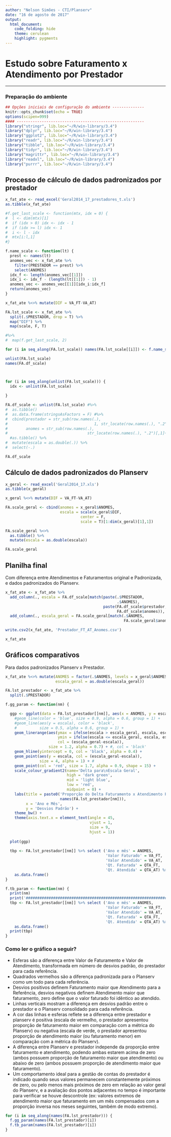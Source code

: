 ```yaml
---
author: "Nelson Simões - CTI/Planserv"
date: "16 de agosto de 2017"
output:
  html_document:
    code_folding: hide
    theme: cerulean
    highlight: pygments
---
```


# Estudo sobre Faturamento x Atendimento por Prestador

---

### Preparação do ambiente
```r
## Opções iniciais de configuração do ambiente --------------
knitr::opts_chunk$set(echo = TRUE)
options(scipen=999)
#### --------------------------------------------------------
library("stringr", lib.loc="~/R/win-library/3.4")
library("dplyr", lib.loc="~/R/win-library/3.4")
library("ggplot2", lib.loc="~/R/win-library/3.4")
library("readr", lib.loc="~/R/win-library/3.4")
library("tibble", lib.loc="~/R/win-library/3.4")
library("tidyr", lib.loc="~/R/win-library/3.4")
library("magrittr", lib.loc="~/R/win-library/3.4")
library("readxl", lib.loc="~/R/win-library/3.4")
library("purrr", lib.loc="~/R/win-library/3.4")
```

## Processo de cálculo de dados padronizados por prestador
```r
x_fat_ate <- read_excel('Geral2014_17_prestadores_t.xls')
as.tibble(x_fat_ate)

#f.get_last_scale <- function(mtx, idx = 0) {
#  l <- dim(mtx)[1]
#  if (idx > 0) idx <- idx - 1
#  if (idx >= l) idx <- 1
#  i <- l - idx
#  mtx[i:l,1]
#}

f.name_scale <- function(lt) {
  prest <- names(lt)
  anomes_vec <- x_fat_ate %>% 
    filter(PRESTADOR == prest) %>% 
    select(ANOMES)
  idx_f <- length(anomes_vec[[1]])
  idx_i <- idx_f - (length(lt[[1]]) - 1)
  anomes_vec <- anomes_vec[[1]][idx_i:idx_f]
  return(anomes_vec)
}

x_fat_ate %<>% mutate(DIF = VA_FT-VA_AT)

FA.lst_scale <- x_fat_ate %>%
  split(.$PRESTADOR, drop = T) %>%
  map("DIF") %>%
  map(scale, F, T)

#%>% 
#  map(f.get_last_scale, 2)

for (i in seq_along(FA.lst_scale)) names(FA.lst_scale[[i]]) <- f.name_scale(FA.lst_scale[i])

unlist(FA.lst_scale)
names(FA.df_scale)



for (i in seq_along(unlist(FA.lst_scale))) {
  idx <- unlist(FA.lst_scale)
  
}

FA.df_scale <- unlist(FA.lst_scale) #%>% 
#  as.tibble()
#  as.data.frame(stringsAsFactors = F) #%>% 
#  cbind(prestador = str_sub(row.names(.), 
#                                      1, str_locate(row.names(.), ".2")[,1]-1),
#        anomes = str_sub(row.names(.), 
#                                   str_locate(row.names(.), ".2")[,1]+1)) %>%
  #as.tibble() %>% 
#  mutate(escala = as.double(.)) %>% 
#  select(-.)

FA.df_scale
```


## Cálculo de dados padronizados do Planserv
```r
x_geral <- read_excel('Geral2014_17.xls')
as.tibble(x_geral)

x_geral %<>% mutate(DIF = VA_FT-VA_AT)

FA.scale_geral <- cbind(anomes = x_geral$ANOMES, 
                        escala = scale(x_geral$DIF, 
                                 center = F, 
                                 scale = T)[1:dim(x_geral)[1],1])

FA.scale_geral %<>% 
  as.tibble() %>% 
  mutate(escala = as.double(escala))

FA.scale_geral
```

## Planilha final

Com diferença entre Atendimentos e Faturamentos original e Padronizada, e dados padronizados do Planserv.
```r
x_fat_ate <- x_fat_ate %>%
  add_column(., escala = FA.df_scale[match(paste(.$PRESTADOR,
                                                 .$ANOMES),
                                           paste(FA.df_scale$prestador, 
                                                 FA.df_scale$anomes)), 3][[1]]) %>%
  add_column(., escala_geral = FA.scale_geral[match(.$ANOMES, 
                                                    FA.scale_geral$anomes), 2][[1]])

write.csv2(x_fat_ate, 'Prestador_FT_AT_Anomes.csv')

x_fat_ate
```

## Gráficos comparativos 

Para dados padronizados Planserv x Prestador.
```r
x_fat_ate %<>% mutate(ANOMES = factor(.$ANOMES, levels = x_geral$ANOMES),
                      escala_geral = as.double(escala_geral))

FA.lst_prestador <- x_fat_ate %>% 
  split(.$PRESTADOR)

f.gg_param <- function(nm) {

  ggp <- ggplot(data = FA.lst_prestador[[nm]], aes(x = ANOMES, y = escala_geral)) +
    #geom_line(color = 'blue', size = 0.9, alpha = 0.6, group = 1) +
    #geom_line(aes(y = escala), color = 'black', 
    #          size = 0.5, alpha = 0.6, group = 1) +
    geom_linerange(aes(ymax = ifelse(escala > escala_geral, escala, escala_geral),
                       ymin = ifelse(escala <= escala_geral, escala, escala_geral),
                       col = (escala_geral-escala)),
                   size = 1.2, alpha = 0.7) + #, col = 'black'
    geom_hline(yintercept = 0, col = 'black', alpha = 0.4) + 
    geom_point(aes(y = escala, col = (escala_geral-escala)), 
               size = 4, alpha = 1) + #  
    geom_point(col = 'red', size = 1.7, alpha = 0.9, shape = 15) +  
    scale_colour_gradient2(name='Delta para\nEscala Geral', 
                           high = 'dark green', 
                           mid = 'light blue',
                           low = 'red',
                           midpoint = 0) +
    labs(title = paste0('Proporção do Delta Faturamento x Atendimento Padronizada\n',
                        names(FA.lst_prestador[nm])),
         x = 'Ano e Mês', 
         y = 'Desvios Padrão') +
    theme_bw() +
    theme(axis.text.x = element_text(angle = 45, 
                                     vjust = 1, 
                                     size = 9, 
                                     hjust = 1))
  
  plot(ggp)
  
  tbp <- FA.lst_prestador[[nm]] %>% select ('Ano e mês' = ANOMES,
                                            'Valor Faturado' = VA_FT,
                                            'Valor Atendido' = VA_AT,
                                            'Qt. Faturada' = QTA_FT,
                                            'Qt. Atendida' = QTA_AT) %>% 
    as.data.frame()
}

f.tb_param <- function(nm) {
  print(nm)
  print('###############################################################')
  tbp <- FA.lst_prestador[[nm]] %>% select ('Ano e mês' = ANOMES,
                                            'Valor Faturado' = VA_FT,
                                            'Valor Atendido' = VA_AT,
                                            'Qt. Faturada' = QTA_FT,
                                            'Qt. Atendida' = QTA_AT) %>% 
    as.data.frame()
  print(tbp)
}


```

### Como ler o gráfico a seguir?

- Esferas são a diferença entre Valor de Faturamento e Valor de Atendimento, transformada em número de desvios padrão, do prestador para cada referência.
- Quadrados vermelhos são a diferença padronizada para o Planserv como um todo para cada referência.
- Desvios positivos definem Faturamento maior que Atendimento para a Referência, desvios negativos definem Atendimento maior que faturamento, zero define que o valor faturado foi idêntico ao atendido.
- Linhas verticais mostram a diferença em desvios padrão entre o prestador e o Planserv consolidado para cada referência.
- A cor das linhas e esferas reflete se a diferença entre prestador e planserv é positiva (escala de vermelho, o prestador apresentou proporção de faturamento maior em comparação com a métrica do Planserv) ou negativa (escala de verde, o prestador apresentou proporção de atendimento maior (ou faturamento menor) em comparação com a métrica do Planserv).
- A diferença entre Planserv e prestador independe da proporção entre faturamento e atendimento, podendo ambas estarem acima de zero (ambos possuem proporção de faturamento maior que atendimento) ou abaixo de zero (ambos possuem proporção de atendimento maior que faturamento).
- Um comportamento ideal para a gestão de contas do prestador é indicado quando seus valores permanecem constantemente próximos de zero, ou pelo menos mais próximos de zero em relação ao valor geral do Planserv, e a avaliação dos pontos adjacentes no tempo é importante para verificar se houve descontrole (ex: valores extremos de atendimento maior que faturamento em um mês compensados com a proporção inversa nos meses seguintes, também de modo extremo).

```r
for (i in seq_along(names(FA.lst_prestador))) {
  f.gg_param(names(FA.lst_prestador)[i])
  f.tb_param(names(FA.lst_prestador)[i])
}

```

